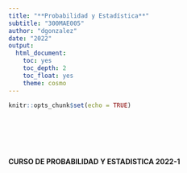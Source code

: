 ```yaml
---
title: "**Probabilidad y Estadística**"
subtitle: "300MAE005"
author: "dgonzalez"
date: "2022"
output:
  html_document:
    toc: yes
    toc_depth: 2
    toc_float: yes
    theme: cosmo
---
```


```r
knitr::opts_chunk$set(echo = TRUE)
```

<br/><br/><br/><br/>

**CURSO DE PROBABILIDAD Y ESTADISTICA 2022-1**

